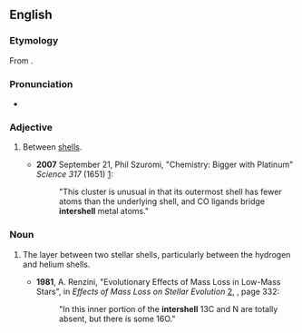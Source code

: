 ==English==

===Etymology===
From {{prefix|en|inter|shell}}.

===Pronunciation===
* {{a|GenAm}} {{IPA|/ˈɪntɚˌʃɛl/|lang=en}}

===Adjective===
{{en-adj|-}}

# {{lb|en|physics}} Between [[shell]]s.
#* '''2007''' September 21, Phil Szuromi, "Chemistry: Bigger with Platinum" ''Science 317'' (1651) [http://www.sciencemag.org/cgi/content/full/317/5845/1651c]:
#*: "This cluster is unusual in that its outermost shell has fewer atoms than the underlying shell, and CO ligands bridge '''intershell''' metal atoms."

===Noun===
{{en-noun}}

# {{lb|en|astronomy}} The layer between two stellar shells, particularly between the hydrogen and helium shells.
#* '''1981''', A. Renzini, "Evolutionary Effects of Mass Loss in Low-Mass Stars", in ''Effects of Mass Loss on Stellar Evolution'' [http://books.google.com/books?id=Urnr4_XvRl0C&pg=PA332], {{ISBN|9027712921}}, page 332:
#*: "In this inner portion of the '''intershell''' 13C and N are totally absent, but there is some 16O."